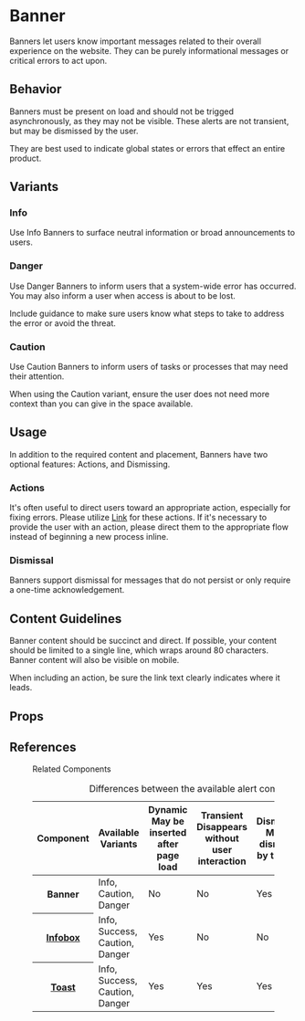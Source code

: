 
<Meta anchor />

# Banner

Banners let users know important messages related to their overall experience on the website. They can be purely informational messages or critical errors to act upon.

## Behavior

Banners must be present on load and should not be trigged asynchronously, as they may not be visible. These alerts are not transient, but may be dismissed by the user.

They are best used to indicate global states or errors that effect an entire product.

## Variants

### Info

Use Info Banners to surface neutral information or broad announcements to users.

<Canvas>
  <Story id="legacy-components-alerts-banner--info" />
</Canvas>

### Danger

Use Danger Banners to inform users that a system-wide error has occurred. You may also inform a user when access is about to be lost.

Include guidance to make sure users know what steps to take to address the error or avoid the threat.

<Canvas>
  <Story id="legacy-components-alerts-banner--danger" />
</Canvas>

### Caution

Use Caution Banners to inform users of tasks or processes that may need their attention.

When using the Caution variant, ensure the user does not need more context than you can give in the space available.

<Canvas>
  <Story id="legacy-components-alerts-banner--caution" />
</Canvas>

## Usage

In addition to the required content and placement, Banners have two optional features: Actions, and Dismissing.

### Actions

It's often useful to direct users toward an appropriate action, especially for fixing errors. Please utilize <a href="?path=/docs/components-link--monochrome">Link</a> for these actions. If it's necessary to provide the user with an action, please direct them to the appropriate flow instead of beginning a new process inline.

<Canvas>
  <Story id="legacy-components-alerts-banner--with-link" />
</Canvas>

### Dismissal

Banners support dismissal for messages that do not persist or only require a one-time acknowledgement.

<Canvas>
  <Story id="legacy-components-alerts-banner--dismissible" />
</Canvas>

## Content Guidelines

Banner content should be succinct and direct. If possible, your content should be limited to a single line, which wraps around 80 characters. Banner content will also be visible on mobile.

When including an action, be sure the link text clearly indicates where it leads.

## Props

<ArgsTable />

<ThemeTable componentThemeReducer={theme} />

## References

<figure class="ods-table--figure">
  <figcaption class="ods-table--figcaption">Related Components</figcaption>
  <table class="ods-table">
    <caption>Differences between the available alert components</caption>
    <thead>
      <tr>
        <th scope="column">Component</th>
        <th scope="column">Available Variants</th>
        <th scope="column">
          <span class="has-ods-tooltip">
            <abbr aria-describedby="tip-dynamic">Dynamic</abbr>
            <aside
              class="ods-tooltip is-ods-tooltip-top"
              id="tip-dynamic"
              role="tooltip"
            >
              May be inserted after page load
            </aside>
          </span>
        </th>
        <th scope="column">
          <span class="has-ods-tooltip">
            <abbr aria-describedby="tip-transient">Transient</abbr>
            <aside
              class="ods-tooltip is-ods-tooltip-top"
              id="tip-transient"
              role="tooltip"
            >
              Disappears without user interaction
            </aside>
          </span>
        </th>
        <th scope="column">
          <span class="has-ods-tooltip">
            <abbr aria-describedby="tip-dismissible">Dismissible</abbr>
            <aside
              class="ods-tooltip is-ods-tooltip-top"
              id="tip-dismissible"
              role="tooltip"
            >
              May be dismissed by the user
            </aside>
          </span>
        </th>
        <th scope="column">
          <span class="has-ods-tooltip">
            <abbr aria-describedby="tip-actionable">Actionable</abbr>
            <aside
              class="ods-tooltip is-ods-tooltip-top"
              id="tip-actionable"
              role="tooltip"
            >
              May include actions or links
            </aside>
          </span>
        </th>
      </tr>
    </thead>
    <tbody>
      <tr>
        <th scope="row">Banner</th>
        <td>Info, Caution, Danger</td>
        <td>No</td>
        <td>No</td>
        <td>Yes</td>
        <td>Yes</td>
      </tr>
      <tr>
        <th scope="row">
          <a href="?path=/docs/components-alerts-infobox--info#infobox">
            Infobox
          </a>
        </th>
        <td>Info, Success, Caution, Danger</td>
        <td>Yes</td>
        <td>No</td>
        <td>No</td>
        <td>Yes</td>
      </tr>
      <tr>
        <th scope="row">
          <a href="?path=/docs/components-alerts-toast--info#toast">Toast</a>
        </th>
        <td>Info, Success, Caution, Danger</td>
        <td>Yes</td>
        <td>Yes</td>
        <td>Yes</td>
        <td>No</td>
      </tr>
    </tbody>
  </table>
</figure>
